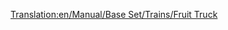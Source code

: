 [[Translation:en/Manual/Base Set/Trains/Fruit Truck]]
{{hu/Navbox Vagonok}}
{{hu/Vagonok|Name=Gyümölcsszállító vagon
|Picture=[[File:en/Fruittruck.png]]
|NormalCost=£1,066 ($2,132)
|NormalWeight=18 / 43 t
|NormalCapacity=25 tonna gyümölcs
|MonoCost="
|MonoWeight=18 / 48 t
|MonoCapacity=30 tonna gyümölcs
|MagCost="
|MagWeight=18 / 50 t
|MagCapacity=32 tonna gyümölcs
|Description=Rakományához, a [[hu/Manual/Base Set/Cargos/Gyümölcs|gyümölcshöz]] hasonlóan csak [[hu/Manual/Éghajlatok#szubtropusi|szubtrópusi]] éghajlaton elérhető.
}}